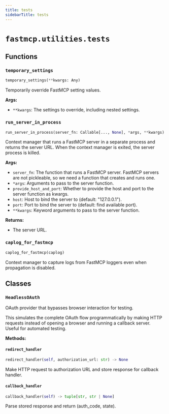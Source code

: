 ```yaml
---
title: tests
sidebarTitle: tests
---
```


# `fastmcp.utilities.tests`

## Functions

### `temporary_settings` <sup><a href="https://github.com/jlowin/fastmcp/blob/main/src/fastmcp/utilities/tests.py#L25" target="_blank"><Icon icon="github" style="width: 14px; height: 14px;" /></a></sup>

```python
temporary_settings(**kwargs: Any)
```


Temporarily override FastMCP setting values.

**Args:**
- `**kwargs`: The settings to override, including nested settings.


### `run_server_in_process` <sup><a href="https://github.com/jlowin/fastmcp/blob/main/src/fastmcp/utilities/tests.py#L75" target="_blank"><Icon icon="github" style="width: 14px; height: 14px;" /></a></sup>

```python
run_server_in_process(server_fn: Callable[..., None], *args, **kwargs) -> Generator[str, None, None]
```


Context manager that runs a FastMCP server in a separate process and
returns the server URL. When the context manager is exited, the server process is killed.

**Args:**
- `server_fn`: The function that runs a FastMCP server. FastMCP servers are
not pickleable, so we need a function that creates and runs one.
- `*args`: Arguments to pass to the server function.
- `provide_host_and_port`: Whether to provide the host and port to the server function as kwargs.
- `host`: Host to bind the server to (default\: "127.0.0.1").
- `port`: Port to bind the server to (default\: find available port).
- `**kwargs`: Keyword arguments to pass to the server function.

**Returns:**
- The server URL.


### `caplog_for_fastmcp` <sup><a href="https://github.com/jlowin/fastmcp/blob/main/src/fastmcp/utilities/tests.py#L141" target="_blank"><Icon icon="github" style="width: 14px; height: 14px;" /></a></sup>

```python
caplog_for_fastmcp(caplog)
```


Context manager to capture logs from FastMCP loggers even when propagation is disabled.


## Classes

### `HeadlessOAuth` <sup><a href="https://github.com/jlowin/fastmcp/blob/main/src/fastmcp/utilities/tests.py#L152" target="_blank"><Icon icon="github" style="width: 14px; height: 14px;" /></a></sup>


OAuth provider that bypasses browser interaction for testing.

This simulates the complete OAuth flow programmatically by making HTTP requests
instead of opening a browser and running a callback server. Useful for automated testing.


**Methods:**

#### `redirect_handler` <sup><a href="https://github.com/jlowin/fastmcp/blob/main/src/fastmcp/utilities/tests.py#L165" target="_blank"><Icon icon="github" style="width: 14px; height: 14px;" /></a></sup>

```python
redirect_handler(self, authorization_url: str) -> None
```

Make HTTP request to authorization URL and store response for callback handler.


#### `callback_handler` <sup><a href="https://github.com/jlowin/fastmcp/blob/main/src/fastmcp/utilities/tests.py#L171" target="_blank"><Icon icon="github" style="width: 14px; height: 14px;" /></a></sup>

```python
callback_handler(self) -> tuple[str, str | None]
```

Parse stored response and return (auth_code, state).

